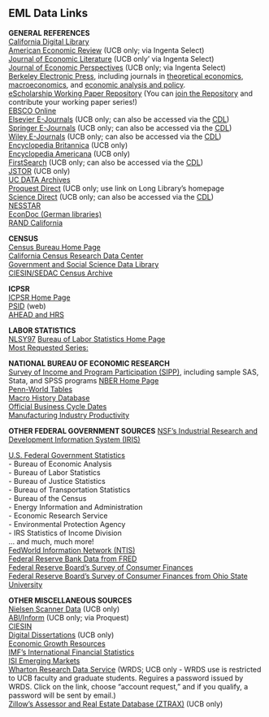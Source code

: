 

## EML Data Links

  
**GENERAL REFERENCES**  
[California Digital Library](http://www.cdlib.org)  
[American Economic
Review](http://www.ingentaselect.com/rpsv/cw/aea/00028282/contp1-1.htm)
(UCB only; via Ingenta Select)  
[Journal of Economic
Literature](http://www.ingentaselect.com/rpsv/cw/aea/00220515/contp1-1.htm)
(UCB only' via Ingenta Select)  
[Journal of Economic
Perspectives](http://www.ingentaselect.com/rpsv/cw/aea/08953309/contp1-1.htm)
(UCB only; via Ingenta Select)  
[Berkeley Electronic Press](http://www.bepress.com), including journals
in [theoretical economics](http://www.bepress.com/bejte),
[macroeconomics](http://www.bepress.com/bejm), and [economic analysis
and policy](http://www.bepress.com/bejeap).  
[eScholarship Working Paper Repository](http://repositories.cdlib.org/)
(You can [join the
Repository](http://repositories.cdlib.org/escholarship/join.html) and
contribute your working paper series!)  
[EBSCO Online](https://www.ebsco.com/)  
[Elsevier E-Journals](http://www.elsevier.com) (UCB only; can also be
accessed via the [CDL](http://www.cdlib.org))  
[Springer
E-Journals](http://link.springer-ny.com/link/service/journals/) (UCB
only; can also be accessed via the [CDL](http://www.cdlib.org))  
[Wiley E-Journals](http://www.interscience.wiley.com) (UCB only; can
also be accessed via the [CDL](http://www.cdlib.org))  
[Encyclopedia Britannica](http://search.eb.com/) (UCB only)  
[Encyclopedia Americana](http://go.grolier.com/gol) (UCB only)  
[FirstSearch](http://newfirstsearch.oclc.org/FSIP/) (UCB only; can also
be accessed via the [CDL](http://www.cdlib.org))  
[JSTOR](http://www.jstor.org) (UCB only)  
[UC DATA Archives](https://dlab.berkeley.edu/data-resources/uc-data)  
[Proquest Direct](http://www.lib.berkeley.edu/BUSI/) (UCB only; use link
on Long Library's homepage  
[Science Direct](http://sciencedirect.com) (UCB only; can also be
accessed via the [CDL](http://www.cdlib.org))  
[NESSTAR](http://www.nesstar.org)  
[EconDoc (German libraries)](http://www.econdoc.de/_de/)  
[RAND California](http://ca.rand.org/index_classic.html)

**CENSUS**  
[Census Bureau Home Page](http://www.census.gov)  
[California Census Research Data Center](http://www.ccrdc.ucla.edu)  
[Government and Social Science Data
Library](http://sunsite.berkeley.edu/GovData/info)  
[CIESIN/SEDAC Census
Archive](http://sedac.ciesin.org/plue/cenguide.html)

**ICPSR**  
[ICPSR Home Page](http://www.icpsr.umich.edu)  
[PSID](http://www.umich.edu/~psid) (web)  
[AHEAD and HRS](http://www.umich.edu/~hrswww)

**LABOR STATISTICS**  
[NLSY97](http://www.bls.gov/nls/home.htm) [Bureau of Labor Statistics
Home Page](http://www.bls.gov)  
[Most Requested Series:](http://stats.bls.gov:80/top20.html)

**NATIONAL BUREAU OF ECONOMIC RESEARCH**  
[Survey of Income and Program Participation
(SIPP)](http://www.nber.org/data/sipp.html), including sample SAS,
Stata, and SPSS programs [NBER Home Page](http://www.nber.org)  
[Penn-World Tables](http://pwt.econ.upenn.edu)  
[Macro History
Database](http://www.nber.org/databases/macrohistory/contents/)  
[Official Business Cycle Dates](http://www.nber.org/cycles.html)  
[Manufacturing Industry Productivity](http://www.nber.org/nberces/)  

**OTHER FEDERAL GOVERNMENT SOURCES** [NSF's Industrial Research and
Development Information System
(IRIS)](http://www.nsf.gov/sbe/srs/iris/start.htm)  
  
[U.S. Federal Government
Statistics](https://nces.ed.gov/partners/fedstat.asp)  
- Bureau of Economic Analysis  
- Bureau of Labor Statistics  
- Bureau of Justice Statistics  
- Bureau of Transportation Statistics  
- Bureau of the Census  
- Energy Information and Administration  
- Economic Research Service  
- Environmental Protection Agency  
- IRS Statistics of Income Division  
... and much, much more!  
[FedWorld Information Network (NTIS)](http://www.fedworld.gov)  
[Federal Reserve Bank Data from FRED](http://www.stls.frb.org)  
[Federal Reserve Board's Survey of Consumer
Finances](http://www.federalreserve.gov/pubs/oss/oss2/scfindex.html)  
[Federal Reserve Board's Survey of Consumer Finances from Ohio State
University](http://www.hec.ohio-state.edu/scf/)

**OTHER MISCELLANEOUS SOURCES**  
[Nielsen Scanner
Data](https://guides.lib.berkeley.edu/c.php?g=4395&p=5048306) (UCB
only)  
[ABI/Inform](http://proquest.umi.com/pqdweb?RQT=306&TS=1049905988) (UCB
only; via Proquest)  
[CIESIN](http://www.ciesin.org)  
[Digital Dissertations](http://wwwlib.umi.com/dissertations/search) (UCB
only)  
[Economic Growth Resources](http://www.nuff.ox.ac.uk/Economics/Growth)  
[IMF's International Financial
Statistics](http://www.imfstatistics.org/)  
[ISI Emerging Markets](http://site.securities.com)  
[Wharton Research Data Service](http://wrds.wharton.upenn.edu/) (WRDS;
UCB only - WRDS use is restricted to UCB faculty and graduate students.
Reguires a password issued by WRDS. Click on the link, choose "account
request," and if you qualify, a password will be sent by email.)  
[Zillow's Assessor and Real Estate Database
(ZTRAX)](https://dlab.berkeley.edu/data-resources) (UCB only) 
